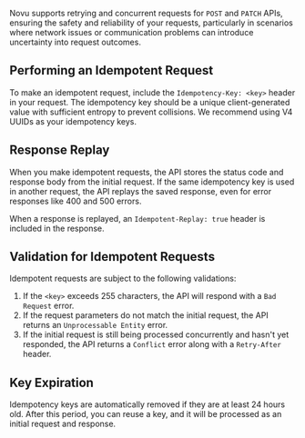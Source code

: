 
Novu supports retrying and concurrent requests for `POST` and `PATCH` APIs, ensuring the safety and reliability of your requests, particularly in scenarios where network issues or communication problems can introduce uncertainty into request outcomes.

## Performing an Idempotent Request

To make an idempotent request, include the `Idempotency-Key: <key>` header in your request. The idempotency key should be a unique client-generated value with sufficient entropy to prevent collisions. We recommend using V4 UUIDs as your idempotency keys.

## Response Replay

When you make idempotent requests, the API stores the status code and response body from the initial request. If the same idempotency key is used in another request, the API replays the saved response, even for error responses like 400 and 500 errors.

When a response is replayed, an `Idempotent-Replay: true` header is included in the response.

## Validation for Idempotent Requests

Idempotent requests are subject to the following validations:

1. If the `<key>` exceeds 255 characters, the API will respond with a `Bad Request` error.
2. If the request parameters do not match the initial request, the API returns an `Unprocessable Entity` error.
3. If the initial request is still being processed concurrently and hasn't yet responded, the API returns a `Conflict` error along with a `Retry-After` header.

## Key Expiration

Idempotency keys are automatically removed if they are at least 24 hours old. After this period, you can reuse a key, and it will be processed as an initial request and response.